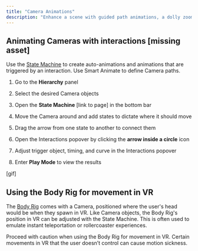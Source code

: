 ```yaml
---
title: "Camera Animations"
description: "Enhance a scene with guided path animations, a dolly zoom, and other Camera effects."
---
```


## Animating Cameras with interactions \[missing asset]

Use the [State Machine](https://docs.bezi.com/editor/interaction-design/state-machine-interactions) to create auto-animations and animations that are triggered by an interaction. Use Smart Animate to define Camera paths.

1. Go to the **Hierarchy** panel

2. Select the desired Camera objects

3. Open the **State Machine** \[link to page] in the bottom bar

4. Move the Camera around and add states to dictate where it should move

5. Drag the arrow from one state to another to connect them

6. Open the Interactions popover by clicking the **arrow inside a circle** icon

7. Adjust trigger object, timing, and curve in the Interactions popover

8. Enter **Play Mode** to view the results

\[gif]

## Using the Body Rig for movement in VR

The [Body Rig](https://docs.bezi.com/editor/interaction-design/body-rig) comes with a Camera, positioned where the user's head would be when they spawn in VR. Like Camera objects, the Body Rig's position in VR can be adjusted with the State Machine. This is often used to emulate instant teleportation or rollercoaster experiences.

<Info>
  Proceed with caution when using the Body Rig for movement in VR. Certain movements in VR that the user doesn’t control can cause motion sickness.&#x20;
</Info>